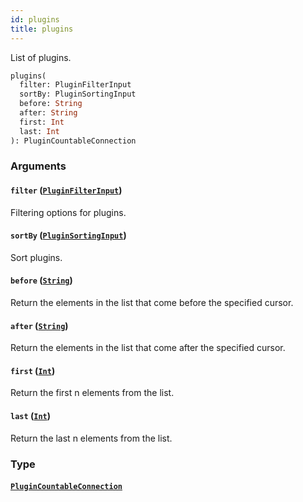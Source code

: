 ```yaml
---
id: plugins
title: plugins
---
```



List of plugins.

```graphql
plugins(
  filter: PluginFilterInput
  sortBy: PluginSortingInput
  before: String
  after: String
  first: Int
  last: Int
): PluginCountableConnection
```


### Arguments

#### `filter` ([`PluginFilterInput`](../../../developer/api-reference/inputs/plugin-filter-input))

Filtering options for plugins.


#### `sortBy` ([`PluginSortingInput`](../../../developer/api-reference/inputs/plugin-sorting-input))

Sort plugins.


#### `before` ([`String`](../../../developer/api-reference/scalars/string))

Return the elements in the list that come before the specified cursor.


#### `after` ([`String`](../../../developer/api-reference/scalars/string))

Return the elements in the list that come after the specified cursor.


#### `first` ([`Int`](../../../developer/api-reference/scalars/int))

Return the first n elements from the list.


#### `last` ([`Int`](../../../developer/api-reference/scalars/int))

Return the last n elements from the list.


### Type

#### [`PluginCountableConnection`](../../../developer/api-reference/objects/plugin-countable-connection) 






